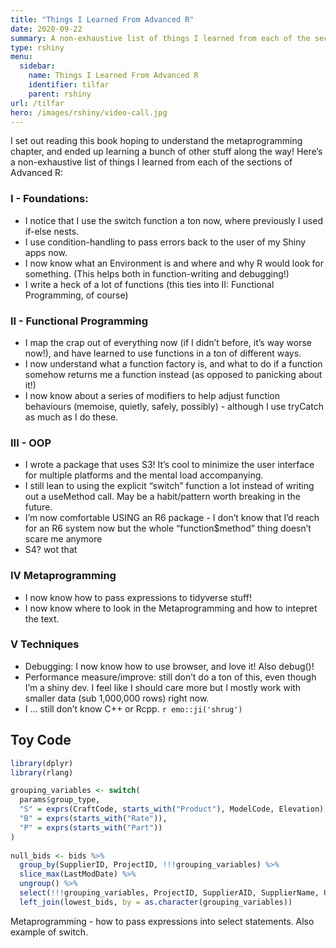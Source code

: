 ```yaml
---
title: "Things I Learned From Advanced R"
date: 2020-09-22
summary: A non-exhaustive list of things I learned from each of the sections of Advanced R while participating in AdvRBookclub.
type: rshiny
menu:
  sidebar:
    name: Things I Learned From Advanced R
    identifier: tilfar
    parent: rshiny
url: /tilfar
hero: /images/rshiny/video-call.jpg
---
```


I set out reading this book hoping to understand the metaprogramming chapter, and ended up learning a bunch of other stuff along the way!
Here's a non-exhaustive list of things I learned from each of the sections of Advanced R:

### I - Foundations: 

- I notice that I use the switch function a ton now, where previously I used if-else nests.
- I use condition-handling to pass errors back to the user of my Shiny apps now.
- I now know what an Environment is and where and why R would look for something. (This helps both in function-writing and debugging!)
- I write a heck of a lot of functions (this ties into II: Functional Programming, of course)

### II - Functional Programming

- I map the crap out of everything now (if I didn't before, it's way worse now!), and have learned to use functions in a ton of different ways.
- I now understand what a function factory is, and what to do if a function somehow returns me a function instead (as opposed to panicking about it!)
- I now know about a series of modifiers to help adjust function behaviours (memoise, quietly, safely, possibly) - although I use tryCatch as much as I do these.

### III - OOP

- I wrote a package that uses S3! It's cool to minimize the user interface for multiple platforms and the mental load accompanying. 
- I still lean to using the explicit "switch" function a lot instead of writing out a useMethod call. May be a habit/pattern worth breaking in the future.
- I'm now comfortable USING an R6 package - I don't know that I'd reach for an R6 system now but the whole "function$method" thing doesn't scare me anymore
- S4? wot that

### IV Metaprogramming

- I now know how to pass expressions to tidyverse stuff!
- I now know where to look in the Metaprogramming and how to intepret the text.

### V Techniques

- Debugging: I now know how to use browser, and love it! Also debug()!
- Performance measure/improve: still don't do a ton of this, even though I'm a shiny dev. I feel like I should care more but I mostly work with smaller data (sub 1,000,000 rows) right now. 
- I ... still don't know C++ or Rcpp. `r emo::ji('shrug')`

## Toy Code
```r
library(dplyr)
library(rlang)

grouping_variables <- switch(
  params$group_type,
  "S" = exprs(CraftCode, starts_with("Product"), ModelCode, Elevation),
  "B" = exprs(starts_with("Rate")),
  "P" = exprs(starts_with("Part"))
)
  
null_bids <- bids %>%
  group_by(SupplierID, ProjectID, !!!grouping_variables) %>%
  slice_max(LastModDate) %>%
  ungroup() %>%
  select(!!!grouping_variables, ProjectID, SupplierAID, SupplierName, UnitPrice) %>%
  left_join(lowest_bids, by = as.character(grouping_variables))

```

Metaprogramming - how to pass expressions into select statements. Also example of switch. 
